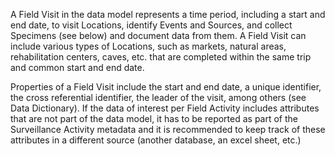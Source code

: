 <!-- # Field Visit {.unnumbered} -->

A Field Visit in the data model represents a time period, including a start and end date, to visit Locations, identify Events and Sources, and collect Specimens (see below) and document data from them. A Field Visit can include various types of Locations, such as markets, natural areas, rehabilitation centers, caves, etc. that are completed within the same trip and common start and end date.


Properties of a Field Visit include the start and end date, a unique identifier, the cross referential identifier, the leader of the visit, among others (see Data Dictionary). If the data of interest per Field Activity includes attributes that are not part of the data model, it has to be reported as part of the Surveillance Activity metadata and it is recommended to keep track of these attributes in a different source (another database, an excel sheet, etc.)
